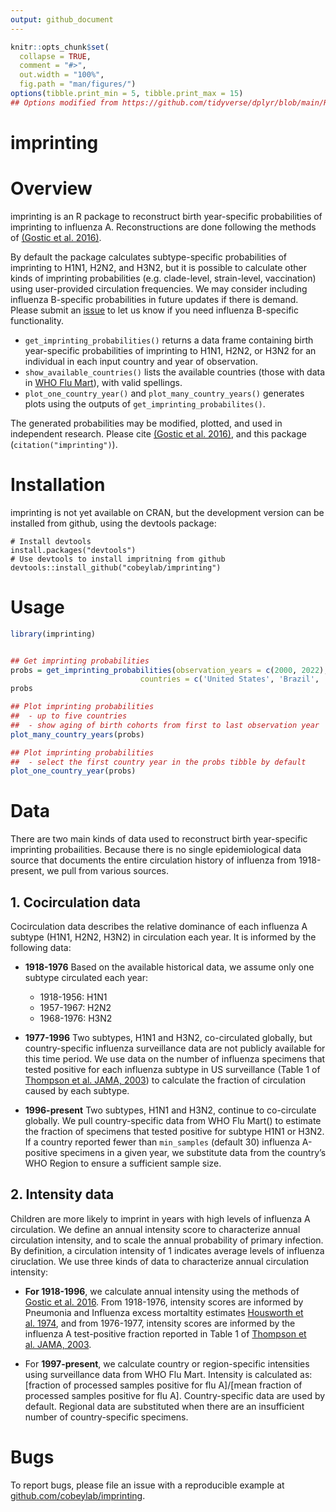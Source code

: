 ```yaml
---
output: github_document
---
```


<!-- README.md is generated from README.Rmd. Please edit that file -->

```r
knitr::opts_chunk$set(
  collapse = TRUE,
  comment = "#>",
  out.width = "100%",
  fig.path = "man/figures/")
options(tibble.print_min = 5, tibble.print_max = 15)
## Options modified from https://github.com/tidyverse/dplyr/blob/main/README.Rmd
```

# imprinting

# Overview

imprinting is an R package to reconstruct birth year-specific probabilities of imprinting to influenza A. Reconstructions are done following the methods of [(Gostic et al. 2016)](https://www.science.org/doi/10.1126/science.aag1322).

By default the package calculates subtype-specific probabilities of imprinting to H1N1, H2N2, and H3N2, but it is possible to calculate other kinds of imprinting probabilities (e.g. clade-level, strain-level, vaccination) using user-provided circulation frequencies. We may consider including influenza B-specific probabilities in future updates if there is demand. Please submit an [issue](https://github.com/cobeylab/imprinting/issues) to let us know if you need influenza B-specific functionality.

* `get_imprinting_probabilities()` returns a data frame containing birth year-specific probabilities of imprinting to H1N1, H2N2, or H3N2 for an individual in each input country and year of observation.
* `show_available_countries()` lists the available countries (those with data in [WHO Flu Mart](https://apps.who.int/flumart/Default?ReportNo=12)), with valid spellings.
* `plot_one_country_year()` and `plot_many_country_years()` generates plots using the outputs of `get_imprinting_probabilites()`.

The generated probabilities may be modified, plotted, and used in independent research. Please cite [(Gostic et al. 2016)](https://www.science.org/doi/10.1126/science.aag1322), and this package (`citation("imprinting")`).

# Installation

imprinting is not yet available on CRAN, but the development version can be installed from github, using the devtools package:

```
# Install devtools
install.packages("devtools")
# Use devtools to install impritning from github
devtools::install_github("cobeylab/imprinting") 
```

# Usage
```r
library(imprinting)


## Get imprinting probabilities
probs = get_imprinting_probabilities(observation_years = c(2000, 2022),
                             countries = c('United States', 'Brazil', 'Vietnam', 'Indonesia'))
probs
```

```r
## Plot imprinting probabilities 
##  - up to five countries
##  - show aging of birth cohorts from first to last observation year
plot_many_country_years(probs)
```

```r
## Plot imprinting probabilities
##  - select the first country year in the probs tibble by default
plot_one_country_year(probs)
```


# Data

There are two main kinds of data used to reconstruct birth year-specific imprinting probailities. Because there is no single epidemiological data source that documents the entire circulation history of influenza from 1918-present, we pull from various sources.

## 1. Cocirculation data

Cocirculation data describes the relative dominance of each influenza A subtype (H1N1, H2N2, H3N2) in circulation each year. It is informed by the following data:

* **1918-1976** Based on the available historical data, we assume only one subtype circulated each year:

  * 1918-1956: H1N1
  * 1957-1967: H2N2
  * 1968-1976: H3N2

* **1977-1996** Two subtypes, H1N1 and H3N2, co-circulated globally, but country-specific influenza surveillance data are not publicly available for this time period. We use data on the number of influenza specimens that tested positive for each influenza subtype in US surveillance (Table 1 of [Thompson et al. JAMA, 2003](https://jamanetwork.com/journals/jama/fullarticle/195750)) to calculate the fraction of circulation caused by each subtype. 

* **1996-present** Two subtypes, H1N1 and H3N2, continue to co-circulate globally. We pull country-specific data from WHO Flu Mart() to estimate the fraction of specimens that tested positive for subtype H1N1 or H3N2. If a country reported fewer than `min_samples` (default 30) influenza A-positive specimens in a given year, we substitute data from the country's WHO Region to ensure a sufficient sample size.

## 2. Intensity data

Children are more likely to imprint in years with high levels of influenza A circulation. We define an annual intensity score to characterize annual circulation intensity, and to scale the annual probability of primary infection. By definition, a circulation intensity of 1 indicates average levels of influenza ciruclation. We use three kinds of data to characterize annual circulation intensity:

* **For 1918-1996**, we calculate annual intensity using the methods of [Gostic et al. 2016](https://www.science.org/doi/10.1126/science.aag1322). From 1918-1976, intensity scores are informed by Pneumonia and Influenza excess mortaltity estimates [Housworth et al. 1974](https://academic.oup.com/aje/article-abstract/100/1/40/226436), and from 1976-1977, intensity scores are informed by the influenza A test-positive fraction reported in Table 1 of [Thompson et al. JAMA, 2003](https://jamanetwork.com/journals/jama/fullarticle/195750).


* For **1997-present**, we calculate country or region-specific intensities using surveillance data from WHO Flu Mart. Intensity is calculated as: [fraction of processed samples positive for flu A]/[mean fraction of processed samples positive for flu A]. Country-specific data are used by default. Regional data are substituted when there are an insufficient number of country-specific specimens.

# Bugs

To report bugs, please file an issue with a reproducible example at [github.com/cobeylab/imprinting](https://github.com/cobeylab/imprinting).
